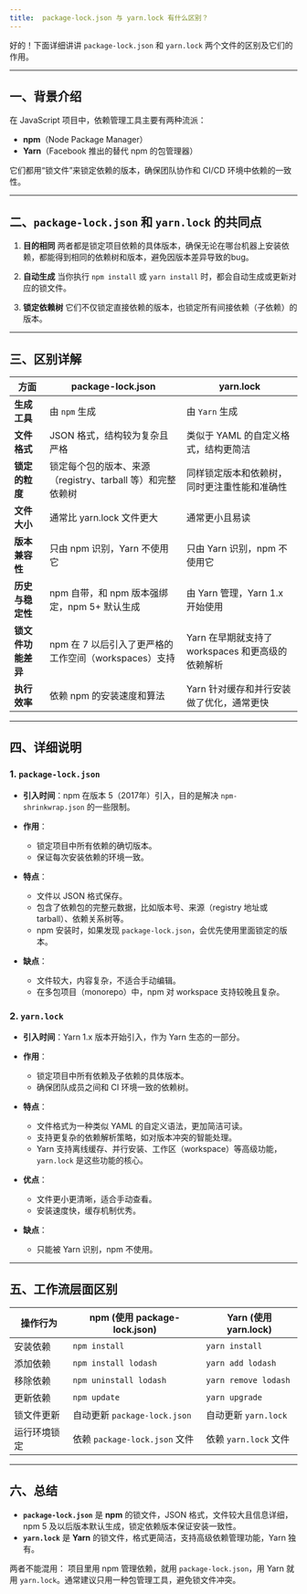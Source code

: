 ```yaml
---
title: 	package-lock.json 与 yarn.lock 有什么区别？
---
```


好的！下面详细讲讲 `package-lock.json` 和 `yarn.lock` 两个文件的区别及它们的作用。

---

## 一、背景介绍

在 JavaScript 项目中，依赖管理工具主要有两种流派：

* **npm**（Node Package Manager）
* **Yarn**（Facebook 推出的替代 npm 的包管理器）

它们都用“锁文件”来锁定依赖的版本，确保团队协作和 CI/CD 环境中依赖的一致性。

---

## 二、`package-lock.json` 和 `yarn.lock` 的共同点

1. **目的相同**
   两者都是锁定项目依赖的具体版本，确保无论在哪台机器上安装依赖，都能得到相同的依赖树和版本，避免因版本差异导致的bug。

2. **自动生成**
   当你执行 `npm install` 或 `yarn install` 时，都会自动生成或更新对应的锁文件。

3. **锁定依赖树**
   它们不仅锁定直接依赖的版本，也锁定所有间接依赖（子依赖）的版本。

---

## 三、区别详解

| 方面          | package-lock.json                     | yarn.lock                         |
| ----------- | ------------------------------------- | --------------------------------- |
| **生成工具**    | 由 `npm` 生成                            | 由 `Yarn` 生成                       |
| **文件格式**    | JSON 格式，结构较为复杂且严格                     | 类似于 YAML 的自定义格式，结构更简洁             |
| **锁定的粒度**   | 锁定每个包的版本、来源（registry、tarball 等）和完整依赖树 | 同样锁定版本和依赖树，同时更注重性能和准确性            |
| **文件大小**    | 通常比 yarn.lock 文件更大                    | 通常更小且易读                           |
| **版本兼容性**   | 只由 npm 识别，Yarn 不使用它                   | 只由 Yarn 识别，npm 不使用它               |
| **历史与稳定性**  | npm 自带，和 npm 版本强绑定，npm 5+ 默认生成        | 由 Yarn 管理，Yarn 1.x 开始使用           |
| **锁文件功能差异** | npm 在 7 以后引入了更严格的工作空间（workspaces）支持   | Yarn 在早期就支持了 workspaces 和更高级的依赖解析 |
| **执行效率**    | 依赖 npm 的安装速度和算法                       | Yarn 针对缓存和并行安装做了优化，通常更快           |

---

## 四、详细说明

### 1. `package-lock.json`

* **引入时间**：npm 在版本 5（2017年）引入，目的是解决 `npm-shrinkwrap.json` 的一些限制。
* **作用**：

  * 锁定项目中所有依赖的确切版本。
  * 保证每次安装依赖的环境一致。
* **特点**：

  * 文件以 JSON 格式保存。
  * 包含了依赖包的完整元数据，比如版本号、来源（registry 地址或 tarball）、依赖关系树等。
  * npm 安装时，如果发现 `package-lock.json`，会优先使用里面锁定的版本。
* **缺点**：

  * 文件较大，内容复杂，不适合手动编辑。
  * 在多包项目（monorepo）中，npm 对 workspace 支持较晚且复杂。

### 2. `yarn.lock`

* **引入时间**：Yarn 1.x 版本开始引入，作为 Yarn 生态的一部分。
* **作用**：

  * 锁定项目中所有依赖及子依赖的具体版本。
  * 确保团队成员之间和 CI 环境一致的依赖树。
* **特点**：

  * 文件格式为一种类似 YAML 的自定义语法，更加简洁可读。
  * 支持更复杂的依赖解析策略，如对版本冲突的智能处理。
  * Yarn 支持离线缓存、并行安装、工作区（workspace）等高级功能，`yarn.lock` 是这些功能的核心。
* **优点**：

  * 文件更小更清晰，适合手动查看。
  * 安装速度快，缓存机制优秀。
* **缺点**：

  * 只能被 Yarn 识别，npm 不使用。

---

## 五、工作流层面区别

| 操作行为   | npm (使用 package-lock.json) | Yarn (使用 yarn.lock)  |
| ------ | -------------------------- | -------------------- |
| 安装依赖   | `npm install`              | `yarn install`       |
| 添加依赖   | `npm install lodash`       | `yarn add lodash`    |
| 移除依赖   | `npm uninstall lodash`     | `yarn remove lodash` |
| 更新依赖   | `npm update`               | `yarn upgrade`       |
| 锁文件更新  | 自动更新 `package-lock.json`   | 自动更新 `yarn.lock`     |
| 运行环境锁定 | 依赖 `package-lock.json` 文件  | 依赖 `yarn.lock` 文件    |

---

## 六、总结

* **`package-lock.json`** 是 **npm** 的锁文件，JSON 格式，文件较大且信息详细，npm 5 及以后版本默认生成，锁定依赖版本保证安装一致性。
* **`yarn.lock`** 是 **Yarn** 的锁文件，格式更简洁，支持高级依赖管理功能，Yarn 独有。

两者不能混用：
项目里用 npm 管理依赖，就用 `package-lock.json`，用 Yarn 就用 `yarn.lock`。通常建议只用一种包管理工具，避免锁文件冲突。

